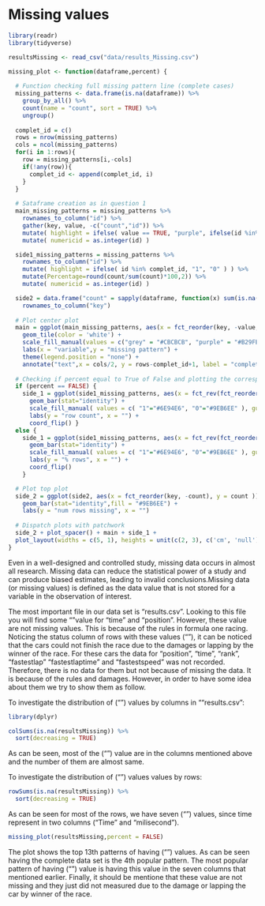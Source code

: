 # Missing values


```r
library(readr)
library(tidyverse)

resultsMissing <- read_csv("data/results_Missing.csv")

```

```r
missing_plot <- function(dataframe,percent) {
  
  # Function checking full missing pattern line (complete cases)
  missing_patterns <- data.frame(is.na(dataframe)) %>%
    group_by_all() %>%
    count(name = "count", sort = TRUE) %>%
    ungroup()
  
  complet_id = c()
  rows = nrow(missing_patterns)
  cols = ncol(missing_patterns)
  for(i in 1:rows){
    row = missing_patterns[i,-cols]
    if(!any(row)){
      complet_id <- append(complet_id, i)
    }
  }
  
  # Sataframe creation as in question 1
  main_missing_patterns = missing_patterns %>% 
    rownames_to_column("id") %>% 
    gather(key, value, -c("count","id")) %>% 
    mutate( highlight = ifelse( value == TRUE, "purple", ifelse(id %in% complet_id, "grey_shade", "grey") ) ) %>% 
    mutate( numericid = as.integer(id) )

  side1_missing_patterns = missing_patterns %>% 
    rownames_to_column("id") %>% 
    mutate( highlight = ifelse( id %in% complet_id, "1", "0" ) ) %>%
    mutate(Percentage=round(count/sum(count)*100,2)) %>%
    mutate( numericid = as.integer(id) )

  side2 = data.frame("count" = sapply(dataframe, function(x) sum(is.na(x)))) %>% 
    rownames_to_column("key")
  
  # Plot center plot
  main = ggplot(main_missing_patterns, aes(x = fct_reorder(key, -value, sum) , y = fct_rev(fct_reorder(id, numericid)), fill = highlight)) +
    geom_tile(color = 'white') +
    scale_fill_manual(values = c("grey" = "#CBCBCB", "purple" = "#B29FE1", "grey_shade" = "#B3B3B3")) +
    labs(x = "variable",y = "missing pattern") +
    theme(legend.position = "none") +
    annotate("text",x = cols/2, y = rows-complet_id+1, label = "complete cases",size = 5)
  
  # Checking if percent equal to True of False and plotting the corresponding plot
  if (percent == FALSE) {
    side_1 = ggplot(side1_missing_patterns, aes(x = fct_rev(fct_reorder(id, numericid)), y = count, fill = highlight)) +
      geom_bar(stat="identity") +
      scale_fill_manual( values = c( "1"="#6E94E6", "0"="#9EB6EE" ), guide = FALSE )+
      labs(y = "row count", x = "") +
      coord_flip() } 
  else {
    side_1 = ggplot(side1_missing_patterns, aes(x = fct_rev(fct_reorder(id, numericid)), y = Percentage, fill = highlight)) +
      geom_bar(stat="identity") +
      scale_fill_manual( values = c( "1"="#6E94E6", "0"="#9EB6EE" ), guide = FALSE )+
      labs(y = "% rows", x = "") +
      coord_flip()
    }

  # Plot top plot
  side_2 = ggplot(side2, aes(x = fct_reorder(key, -count), y = count )) +
    geom_bar(stat="identity",fill = "#9EB6EE") +
    labs(y = "num rows missing", x = "")
  
  # Dispatch plots with patchwork
  side_2 + plot_spacer() + main + side_1 +
  plot_layout(widths = c(5, 1), heights = unit(c(2, 3), c('cm', 'null')))
}
```

Even in a well-designed and controlled study, missing data occurs in almost all research. Missing data can reduce the statistical power of a study and can produce biased estimates, leading to invalid conclusions.Missing data (or missing values) is defined as the data value that is not stored for a variable in the observation of interest.

The most important file in our data set is "results.csv". Looking to this file you will find some "\N"value for "time" and "position". However, these value are not missing values. This is because of the rules in formula one racing. Noticing the status column of rows with these values ("\N"), it can be noticed that the cars could not finish the race due to the damages or lapping by the winner of the race. For these cars the data for "position", "time", "rank", "fastestlap" "fastestlaptime" and "fastestspeed" was not recorded. Therefore, there is no data for them but not because of missing the data. It is because of the rules and damages. However, in order to have some idea about them we try to show them as follow.

To investigate the distribution of ("\N") values by columns in ""results.csv":

```r
library(dplyr)

colSums(is.na(resultsMissing)) %>%
  sort(decreasing = TRUE)
```

As can be seen, most of the ("\N") value are in the columns mentioned above and the number of them are almost same. 

To investigate the distribution of ("\N") values values by rows:

```r
rowSums(is.na(resultsMissing)) %>%
  sort(decreasing = TRUE)

```

As can be seen for most of the rows, we have seven ("\N") values, since time represent in two columns ("Time" and "milisecond").

```r

missing_plot(resultsMissing,percent = FALSE)

```
The plot shows the top 13th patterns of having ("\N") values. As can be seen having the complete data set is the 4th popular pattern. The most popular pattern of having ("\N") value is having this value in the seven columns that mentioned earlier. Finally, it should be mentione that these value are not missing and they just did not measured due to the damage or lapping the car by winner of the race.

